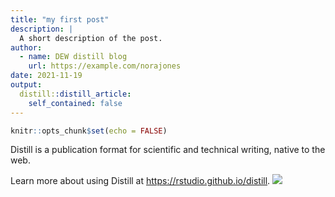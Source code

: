 ```yaml
---
title: "my first post"
description: |
  A short description of the post.
author:
  - name: DEW distill blog
    url: https://example.com/norajones
date: 2021-11-19
output:
  distill::distill_article:
    self_contained: false
---
```



```r
knitr::opts_chunk$set(echo = FALSE)
```

Distill is a publication format for scientific and technical writing, native to the web.

Learn more about using Distill at <https://rstudio.github.io/distill>.
![](./images/clock.png)

